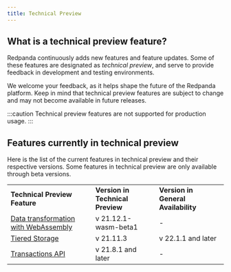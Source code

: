 ```yaml
---
title: Technical Preview
---
```


## What is a technical preview feature?

Redpanda continuously adds new features and feature updates. Some of these features are designated as _technical preview_, and serve to provide feedback in development and testing environments. 

We welcome your feedback, as it helps shape the future of the Redpanda platform. Keep in mind that technical preview features are subject to change and may not become available in future releases.

:::caution
Technical preview features are not supported for production usage.
:::


## Features currently in technical preview

Here is the list of the current features in technical preview and their respective versions. Some features in technical preview are only available through beta versions. 


<table >
  <tr>
   <td><strong> Technical Preview Feature </strong>
   </td>
   <td><strong> Version in Technical Preview </strong>
   </td>
   <td><strong> Version in General Availability </strong>
   </td>
  </tr>
  <tr>
   <td><a target="_self" href="https://docs.redpanda.com/docs/core/data-management/data-transform/">Data transformation with WebAssembly</a>
   </td>
   <td> v 21.12.1-wasm-beta1
   </td>
   <td> -
   </td>
  </tr>
  <tr>
   <td><a target="_self" href="https://docs.redpanda.com/docs/core/data-management/tiered-storage/">Tiered Storage</a>
   </td>
   <td>v 21.11.3
   </td>
   <td>v 22.1.1 and later
   </td>
  </tr>
  <tr>
   <td><a target="_self" href="https://docs.redpanda.com/docs/core/reference/faq/#is-redpanda-fully-kafka-api-compatible">Transactions API</a> 
   </td>
   <td>v 21.8.1 and later
   </td>
   <td> -
   </td>
  </tr>
</table>

